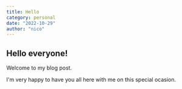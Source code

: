```yaml
---
title: Hello
category: personal
date: "2022-10-29"
author: "nico"
---
```


## Hello everyone!

Welcome to my blog post.

I'm very happy to have you all here with me on this special ocasion.

